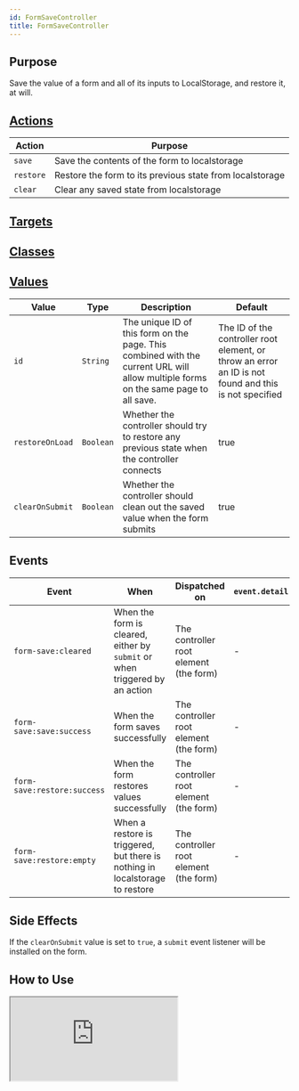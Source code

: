 ```yaml
---
id: FormSaveController
title: FormSaveController
---
```




## Purpose

Save the value of a form and all of its inputs to LocalStorage, and restore it, at will.


## [Actions](https://stimulus.hotwire.dev/reference/actions)

| Action    | Purpose                                                  |
|-----------|----------------------------------------------------------|
| `save`    | Save the contents of the form to localstorage            |
| `restore` | Restore the form to its previous state from localstorage |
| `clear`   | Clear any saved state from localstorage                  |

## [Targets](https://stimulus.hotwire.dev/reference/targets)
<NoTargets/>

## [Classes](https://stimulus.hotwire.dev/reference/classes)
<NoClasses/>

## [Values](https://stimulus.hotwire.dev/reference/values)

| Value           | Type      | Description                                                                                                                        | Default                                                                                               |
|-----------------|-----------|------------------------------------------------------------------------------------------------------------------------------------|-------------------------------------------------------------------------------------------------------|
| `id`            | `String`  | The unique ID of this form on the page. This combined with the current URL will allow multiple forms on the same page to all save. | The ID of the controller root element, or throw an error an ID is not found and this is not specified |
| `restoreOnLoad` | `Boolean` | Whether the controller should try to restore any previous state when the controller connects                                       | true                                                                                                  |
| `clearOnSubmit` | `Boolean` | Whether the controller should clean out the saved value when the form submits                                                      | true                                                                                                  |

## Events

| Event                       | When                                                                         | Dispatched on                          | `event.detail` |
|-----------------------------|------------------------------------------------------------------------------|----------------------------------------|----------------|
| `form-save:cleared`         | When the form is cleared, either by `submit` or when triggered by an action  | The controller root element (the form) | -              |
| `form-save:save:success`    | When the form saves successfully                                             | The controller root element (the form) | -              |
| `form-save:restore:success` | When the form restores values successfully                                   | The controller root element (the form) | -              |
| `form-save:restore:empty`   | When a restore is triggered, but there is nothing in localstorage to restore | The controller root element (the form) | -              |



## Side Effects

If  the `clearOnSubmit` value is set to `true`, a `submit` event listener will be installed on the form.



## How to Use


<iframe
  src="https:///stimulus-library.netlify.app/controllers/form_save_controller.html"
  style={{width: "100%", height: "500px", border: "0", borderRadius: "4px", overflow: "hidden"}}
  sandbox="allow-forms allow-modals allow-popups allow-presentation allow-same-origin allow-scripts"
/>


